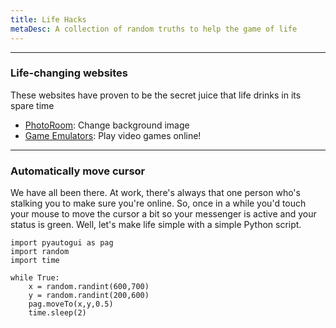 ---
title: Life Hacks
metaDesc: A collection of random truths to help the game of life
---

---

### Life-changing websites

These websites have proven to be the secret juice that life drinks in its spare time

- [PhotoRoom](https://app.photoroom.com/create): Change background image
- [Game Emulators](https://emulatorgames.online/): Play video games online!

---

### Automatically move cursor

We have all been there. At work, there's always that one person who's stalking you to make sure you're online. So, once in a while you'd touch your mouse to move the cursor a bit so your messenger is active and your status is green. Well, let's make life simple with a simple Python script.

```
import pyautogui as pag
import random
import time

while True:
	x = random.randint(600,700)
	y = random.randint(200,600)
	pag.moveTo(x,y,0.5)
	time.sleep(2)
```

